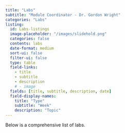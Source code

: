 ```yaml
---
title: "Labs"
subtitle: "Module Coordinator - Dr. Gordon Wright"
categories: "Labs"
listing:
  id: Labs-listings
  image-placeholder: "/images/slidehold.png"
  categories: false
  contents: labs
  date-format: medium
  sort-ui: false
  filter-ui: false
  type: table
  field-links: 
    - title
    - subtitle
    - description
    # - image
  fields: [title, subtitle, description, date]
  field-display-names:
    title: "Type"
    subtitle: "Week"
    description: "Topic"
---
```


Below is a comprehensive list of labs.

::: {#labs-listings}
:::
